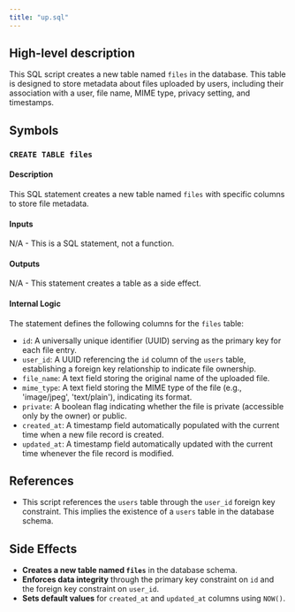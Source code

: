 ```yaml
---
title: "up.sql"
---
```


## High-level description
This SQL script creates a new table named `files` in the database. This table is designed to store metadata about files uploaded by users, including their association with a user, file name, MIME type, privacy setting, and timestamps.

## Symbols
### `CREATE TABLE files`
#### Description
This SQL statement creates a new table named `files` with specific columns to store file metadata.

#### Inputs
N/A - This is a SQL statement, not a function.

#### Outputs
N/A - This statement creates a table as a side effect.

#### Internal Logic
The statement defines the following columns for the `files` table:

- `id`: A universally unique identifier (UUID) serving as the primary key for each file entry.
- `user_id`: A UUID referencing the `id` column of the `users` table, establishing a foreign key relationship to indicate file ownership.
- `file_name`: A text field storing the original name of the uploaded file.
- `mime_type`: A text field storing the MIME type of the file (e.g., 'image/jpeg', 'text/plain'), indicating its format.
- `private`: A boolean flag indicating whether the file is private (accessible only by the owner) or public.
- `created_at`: A timestamp field automatically populated with the current time when a new file record is created.
- `updated_at`: A timestamp field automatically updated with the current time whenever the file record is modified.

## References
- This script references the `users` table through the `user_id` foreign key constraint. This implies the existence of a `users` table in the database schema.

## Side Effects
- **Creates a new table named `files`** in the database schema.
- **Enforces data integrity** through the primary key constraint on `id` and the foreign key constraint on `user_id`.
- **Sets default values** for `created_at` and `updated_at` columns using `NOW()`. 
